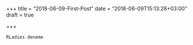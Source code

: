 +++
title = "2018-06-09-First-Post"
date = "2018-06-09T15:13:28+03:00"
draft = true

+++

```RLadies deneme```

